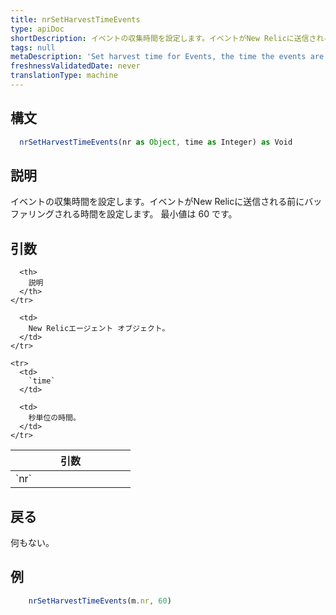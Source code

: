 ```yaml
---
title: nrSetHarvestTimeEvents
type: apiDoc
shortDescription: イベントの収集時間を設定します。イベントがNew Relicに送信される前にバッファリングされる時間を設定します。
tags: null
metaDescription: 'Set harvest time for Events, the time the events are buffered before being sent to New Relic.'
freshnessValidatedDate: never
translationType: machine
---
```


## 構文

```js
  nrSetHarvestTimeEvents(nr as Object, time as Integer) as Void
```

## 説明

イベントの収集時間を設定します。イベントがNew Relicに送信される前にバッファリングされる時間を設定します。 最小値は 60 です。

## 引数

<table>
  <thead>
    <tr>
      <th width="25%">
        引数
      </th>

      <th>
        説明
      </th>
    </tr>
  </thead>

  <tbody>
    <tr>
      <td>
        `nr`
      </td>

      <td>
        New Relicエージェント オブジェクト。
      </td>
    </tr>

    <tr>
      <td>
        `time`
      </td>

      <td>
        秒単位の時間。
      </td>
    </tr>
  </tbody>
</table>

## 戻る

何もない。

## 例

```js
  	nrSetHarvestTimeEvents(m.nr, 60)
```
